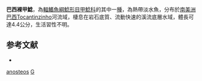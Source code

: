 {{Speciesbox
| taxon = Gymnotocinclus anosteos
| status = NE
| status_system = IUCN3.1
| binomial_authority = [[Carvalho|Carvalho]], [[Lehmann_A.|Lehmann A.]] & [[Reis|Reis]], 2008
| synonyms = 
}}

'''巴西裸甲鯰'''，為[[輻鰭魚綱|輻鰭魚綱]][[鯰形目|鯰形目]][[甲鯰科|甲鯰科]]的其中一[[種|種]]，為熱帶淡水魚，分布於[[南美洲|南美洲]][[巴西|巴西]]Tocantinzinho河流域，棲息在岩石底質、流動快速的溪流底層水域，體長可達4.4公分，生活習性不明。

==参考文献==
*{{FishBase_species|genus=Gymnotocinclus|species=anosteos|year=2014|month=12}}

{{Taxonbar}}

[[Category:裸甲鯰屬|anosteos]]
[[Category:2008年描述的鱼类|G]]